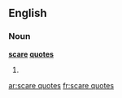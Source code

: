 ==English==

===Noun===
{{wikipedia}}
'''[[scare]] [[quote]]s'''

# {{plural of|scare quote}}

[[ar:scare quotes]]
[[fr:scare quotes]]
